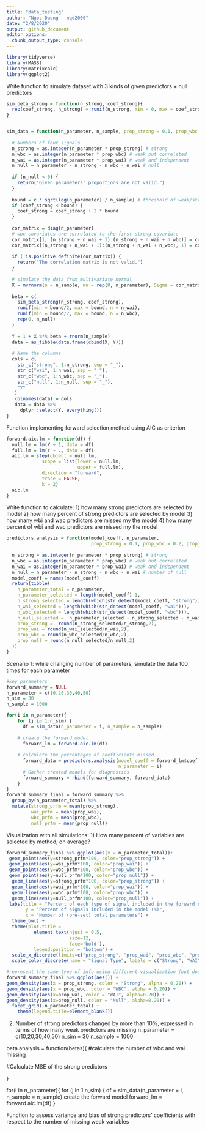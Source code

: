 ```yaml
---
title: "data_testing"
author: "Ngoc Duong - nqd2000"
date: "2/8/2020"
output: github_document
editor_options: 
  chunk_output_type: console
---
```


```r
library(tidyverse)
library(MASS)
library(matrixcalc)
library(ggplot2)
```

Write function to simulate dataset with 3 kinds of given predictors + null predictors
```r
sim_beta_strong = function(n_strong, coef_strong){
  rep(coef_strong, n_strong) + runif(n_strong, min = 0, max = coef_strong)
}


sim_data = function(n_parameter, n_sample, prop_strong = 0.1, prop_wbc = 0.2, prop_wai = 0.2, c = 1, cor = 0.30, coef_strong = 10) {
  
  # Numbers of four signals
  n_strong = as.integer(n_parameter * prop_strong) # strong
  n_wbc = as.integer(n_parameter * prop_wbc) # weak but correlated
  n_wai = as.integer(n_parameter * prop_wai) # weak and independent
  n_null = n_parameter - n_strong - n_wbc - n_wai # null
    
  if (n_null < 0) {
    return("Given parameters' proportions are not valid.")
  }
  
  bound = c * sqrt(log(n_parameter) / n_sample) # threshold of weak/strong, the default is 0.14
  if (coef_strong < bound) {
    coef_strong = coef_strong + 2 * bound
  }
  
  cor_matrix = diag(n_parameter)
  # wbc covariates are correlated to the first strong covariate
  cor_matrix[1, (n_strong + n_wai + 1):(n_strong + n_wai + n_wbc)] = cor
  cor_matrix[(n_strong + n_wai + 1):(n_strong + n_wai + n_wbc), 1] = cor
  
  if (!is.positive.definite(cor_matrix)) {
    return("The correlation matrix is not valid.")
  }
  
  # simulate the data from multivariate normal
  X = mvrnorm(n = n_sample, mu = rep(0, n_parameter), Sigma = cor_matrix) # var = 1, correlation = covariance
  
  beta = c(
    sim_beta_strong(n_strong, coef_strong),
    runif(min = bound/2, max = bound, n = n_wai), 
    runif(min = bound/2, max = bound, n = n_wbc),
    rep(0, n_null) 
  )
  
  Y = 1 + X %*% beta + rnorm(n_sample)
  data = as_tibble(data.frame(cbind(X, Y)))
  
  # Name the columns
  cols = c(
    str_c("strong", 1:n_strong, sep = "_"),
    str_c("wai", 1:n_wai, sep = "_"),
    str_c("wbc", 1:n_wbc, sep = "_"),
    str_c("null", 1:n_null, sep = "_"),
    "Y"
   )
   colnames(data) = cols
   data = data %>% 
     dplyr::select(Y, everything())
}

```

Function implementing forward selection method using AIC as criterion
```r
forward.aic.lm = function(df) {
  null.lm = lm(Y ~ 1, data = df)
  full.lm = lm(Y ~ ., data = df)
  aic.lm = step(object = null.lm,
             scope = list(lower = null.lm, 
                          upper = full.lm), 
             direction = "forward",
             trace = FALSE, 
             k = 2)
  aic.lm
}
```


Write function to calculate:
1) how many strong predictors are selected by model
2) how many percent of strong predictors are selected by model
3) how many wbi and wac predictors are missed my the model 
4) how many percent of wbi and wac predictors are missed my the model 

```r
predictors.analysis = function(model_coeff, n_parameter,
                               prop_strong = 0.1, prop_wbc = 0.2, prop_wai = 0.2) {
  
  n_strong = as.integer(n_parameter * prop_strong) # strong
  n_wbc = as.integer(n_parameter * prop_wbc) # weak but correlated
  n_wai = as.integer(n_parameter * prop_wai) # weak and independent
  n_null = n_parameter - n_strong - n_wbc - n_wai # number of null
  model_coeff = names(model_coeff)
  return(tibble(
    n_parameter_total = n_parameter,
    n_parameter_selected = length(model_coeff)-1,
    n_strong_selected = length(which(str_detect(model_coeff, "strong"))),
    n_wai_selected = length(which(str_detect(model_coeff, "wai"))),
    n_wbc_selected = length(which(str_detect(model_coeff, "wbc"))),
    n_null_selected =  n_parameter_selected - n_strong_selected - n_wai_selected - n_wbc_selected,
    prop_strong =  round(n_strong_selected/n_strong,2),
    prop_wai = round(n_wai_selected/n_wai,2),
    prop_wbc = round(n_wbc_selected/n_wbc,2),
    prop_null = round(n_null_selected/n_null,2)
  ))
}

```




Scenario 1: while changing number of parameters, simulate the data 100 times for each parameter
```r
#key parameters
forward_summary = NULL
n_parameter = c(10,20,30,40,50)
n_sim = 30
n_sample = 1000

for(i in n_parameter){
    for (j in 1:n_sim) {
      df = sim_data(n_parameter = i, n_sample = n_sample)
      
    # create the forward model
      forward_lm = forward.aic.lm(df)
      
    # calculate the percentages of coefficients missed
      forward_data = predictors.analysis(model_coeff = forward_lm$coefficients, 
                                         n_parameter = i)
      # Gather created models for diagnostics
      forward_summary = rbind(forward_summary, forward_data)
    }
}
forward_summary_final = forward_summary %>% 
  group_by(n_parameter_total) %>% 
  mutate(strong_prfm = mean(prop_strong),
         wai_prfm = mean(prop_wai),
         wbc_prfm = mean(prop_wbc), 
         null_prfm = mean(prop_null))
```

Visualization with all simulations:
1) How many percent of variables are selected by method, on average?

```r
forward_summary_final %>% ggplot(aes(x = n_parameter_total))+
 geom_point(aes(y=strong_prfm*100, color="prop_strong")) +
 geom_point(aes(y=wai_prfm*100, color="prop_wai")) + 
 geom_point(aes(y=wbc_prfm*100, color="prop_wbc")) + 
 geom_point(aes(y=null_prfm*100, color="prop_null")) + 
  geom_line(aes(y=strong_prfm*100, color="prop_strong")) +
  geom_line(aes(y=wai_prfm*100, color="prop_wai")) + 
  geom_line(aes(y=wbc_prfm*100, color="prop_wbc")) + 
  geom_line(aes(y=null_prfm*100, color="prop_null")) + 
 labs(title = "Percent of each type of signal included in the forward selection model",
       y = "Percent of signals included in the model (%)",
       x = "Number of (pre-set) total parameters") +  
  theme_bw() + 
  theme(plot.title = 
          element_text(hjust = 0.5, 
                       size=12, 
                       face='bold'), 
          legend.position = "bottom") +
  scale_x_discrete(limits=c("prop_strong", "prop_wai", "prop_wbc", "prop_null")) + 
  scale_color_discrete(name = "Signal Type", labels = c("Strong", "WAI", "WBC", "Null")) 

#represent the same type of info using different visualization (but does not require taking mean)
forward_summary_final %>% ggplot(aes()) +
geom_density(aes(x = prop_strong, color = "Strong", alpha = 0.20)) +
geom_density(aes(x = prop_wbc, color = "WBC", alpha = 0.20)) + 
geom_density(aes(x=prop_wai, color = "WAI", alpha=0.20)) +
geom_density(aes(x=prop_null, color = "Null", alpha=0.20)) +
  facet_grid(~n_parameter_total) +
    theme(legend.title=element_blank())
```


2) Number of strong predictors changed by more than 10%, expressed in terms of how many weak predictors are missing
n_parameter = c(10,20,30,40,50)
n_sim = 30
n_sample = 1000

beta.analysis = function(betas){
  #calculate the number of wbc and wai missing
  
  #Calculate MSE of the strong predictors 
  
}

for(i in n_parameter){
    for (j in 1:n_sim) {
      df = sim_data(n_parameter = i, n_sample = n_sample)
    create the forward model
    forward_lm = forward.aic.lm(df)
    }     


Function to assess variance and bias of strong predictors' coefficients with respect to the number of missing weak variables


